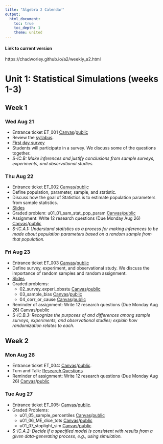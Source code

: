 ```yaml
---
title: "Algebra 2 Calendar"
output:
  html_document:
    toc: true
    toc_depth: 1
    theme: united
---
```


#### Link to current version

https://chadworley.github.io/a2/weekly_a2.html

# Unit 1: Statistical Simulations (weeks 1-3)

## Week 1 {.tabset}

### Wed Aug 21

* Entrance ticket ET_001 [Canvas](https://bart.instructure.com/courses/1314/quizzes/2254)/[public](https://chadworley.github.io/a2/ET/ET_001.html)
* Review the [syllabus](https://chadworley.github.io/a2/syllabus_a2.html).
* [First day survey](https://forms.gle/UiZrKtkPGFZ7Po8F9)
* Students will participate in a survey. We discuss some of the questions together.
* *S-IC.B: Make inferences and justify conclusions from sample surveys, experiments, and observational studies.*

### Thu Aug 22

* Entrance ticket ET_002 [Canvas](https://bart.instructure.com/courses/1314/quizzes/2255)/[public](https://chadworley.github.io/a2/ET/ET_002.html)
* Define population, parameter, sample, and statistic.
* Discuss how the goal of Statistics is to estimate population parameters from sample statistics.
* [Slides](https://chadworley.github.io/a2/u01/p01_sam_stat_pop_prop.html)
* Graded problem: u01_01_sam_stat_pop_param [Canvas](https://bart.instructure.com/courses/1314/quizzes/2212)/[public](https://chadworley.github.io/a2/u01/outhtml/01_sam_stat_pop_param.html)
* Assignment: Write 12 research questions (Due Monday Aug 26) [Canvas](https://bart.instructure.com/courses/1314/assignments/21622)/[public](https://chadworley.github.io/a2/u01/asn_research_questions.html)
* *S-IC.A.1: Understand statistics as a process for making inferences to be made about population parameters based on a random sample from that population.*

### Fri Aug 23

* Entrance ticket ET_003 [Canvas](https://bart.instructure.com/courses/1314/quizzes/2256)/[public](https://chadworley.github.io/a2/ET/ET_003.html)
* Define survey, experiment, and observational study. We discuss the importance of random samples and random assignment.
* [Slides](https://chadworley.github.io/a2/u01/p02_survey_experi_obsstu.html)
* Graded problems:
  * 02_survey_experi_obsstu [Canvas](https://bart.instructure.com/courses/1314/quizzes/2213)/[public](https://chadworley.github.io/a2/u01/outhtml/02_survey_experi_obsstu.html)
  * 03_sample_bias [Canvas](https://bart.instructure.com/courses/1314/quizzes/2214)/[public](https://chadworley.github.io/a2/u01/outhtml/03_sample_bias.html)
  * 04_corr_or_cause [Canvas](https://bart.instructure.com/courses/1314/quizzes/2229)/[public](https://chadworley.github.io/a2/u01/outhtml/04_corr_or_cause.html)
* Reminder of assignment: Write 12 research questions (Due Monday Aug 26) [Canvas](https://bart.instructure.com/courses/1314/assignments/21622)/[public](https://chadworley.github.io/a2/u01/asn_research_questions.html)
* *S-IC.B.3: Recognize the purposes of and differences among sample surveys, experiments, and observational studies; explain how randomization relates to each.*

## Week 2 {.tabset}

### Mon Aug 26

* Entrance ticket ET_004: [Canvas](https://bart.instructure.com/courses/1314/quizzes/2257)/[public](https://chadworley.github.io/a2/ET/ET_004.html).
* Turn and Talk: [Research Questions](https://chadworley.github.io/a2/u01/Turn_Talk_Research_Questions.html)
* Reminder of assignment: Write 12 research questions (Due Monday Aug 26) [Canvas](https://bart.instructure.com/courses/1314/assignments/21622)/[public](https://chadworley.github.io/a2/u01/asn_research_questions.html)


### Tue Aug 27

* Entrance ticket ET_005: [Canvas](https://bart.instructure.com/courses/1314/quizzes/2258)/[public](https://chadworley.github.io/a2/ET/ET_005.html).
* Graded Problems:
  * u01_05_sample_percentiles [Canvas](https://bart.instructure.com/courses/1314/quizzes/2284)/[public](https://chadworley.github.io/a2/u01/outhtml/05_sample_percentiles.html)
  * u01_06_ME_dice_tots [Canvas](https://bart.instructure.com/courses/1314/quizzes/2285)/[public](https://chadworley.github.io/a2/u01/outhtml/06_ME_dice_tots.html)
  * u01_07_stoplight_sim [Canvas](https://bart.instructure.com/courses/1314/quizzes/2286)/[public](https://chadworley.github.io/a2/u01/outhtml/07_stoplight_sim.html)
* *S-IC.A.2: Decide if a specified model is consistent with results from a given data-generating process, e.g., using simulation.*


<!-- * Entrance ticket ET_005 [Canvas](https://bart.instructure.com/courses/1314/quizzes/2258)/[public](https://chadworley.github.io/a2/ET/ET_005.html). -->
<!-- * Learn to read and make histograms. -->
<!-- * Graded Problems: -->
<!--   * 07_read_histogram  -->
<!--   * 08_make_hist_see_shape  -->
<!-- * *S-ID.A: Summarize, represent, and interpret data on a single count or measurement variable. Use calculators, spreadsheets, and other technology as appropriate.* -->

<!-- ### Wed Aug 28 -->

<!-- * Entrance ticket: -->
<!--     * On Canvas, complete [ET_006](https://chadworley.github.io/a2/ET/ET_006.html). -->
<!-- * Learn to simulate dice in spreadsheet. -->
<!-- * Learn about [MARGIN OF ERROR](https://en.wikipedia.org/wiki/Margin_of_error). -->
<!-- * Learn to compare model to observation to make conclusion. -->
<!-- * [Slides](https://chadworley.github.io/a2/u01/p09_dice_sim.html) -->
<!-- * [Practice: Q9](https://chadworley.github.io/a2/u01/u01_shared1.html#Q9v1) -->
<!-- * Canvas: -->
<!--   * 09_ME_dice_tots -->
<!--  -->

<!-- ### Thu Aug 29 -->

<!-- * Entrance ticket: -->
<!--     * On Canvas, complete [ET_007](https://chadworley.github.io/a2/ET/ET_007.html). -->
<!-- * Class activity: [roll 100d6 with 1000 repetitions](https://chadworley.github.io/a2/u01/p09b_model_vs_reality.html). -->
<!--   * Open a new [google doc](https://docs.new) to make a report. -->
<!--     * Describe the activity. -->
<!--     * Link the spreadsheet. -->
<!--     * Save the histogram. Make sure it has good labels. -->
<!--     * Describe the interval of typical averages: the meaning and your values. -->
<!--     * Describe the margin of error: the meaning and your value. -->
<!--   * As a class, roll 100 (real) dice. Record the rolls in a shared google sheet. -->
<!--     * Save the real rolls to your report. -->
<!--     * Find the average. -->
<!--     * Make conclusions: discuss. -->
<!-- * *S-IC.A.2: Decide if a specified model is consistent with results from a given data-generating process, e.g., using simulation.* -->

<!-- ### Fri Aug 30 -->

<!-- * Entrance ticket: -->
<!--     * On Canvas, complete [ET_008](https://chadworley.github.io/a2/ET/ET_008.html). -->
<!-- * Learn to simulate a [Bernoulli Random Variable](https://en.wikipedia.org/wiki/Bernoulli_distribution) in spreadsheet. -->
<!-- * Learn about [MARGIN OF ERROR](https://en.wikipedia.org/wiki/Margin_of_error) of proportion. -->
<!-- * Learn to compare model to observation to make conclusion. -->
<!-- * [Practice: Q10](https://chadworley.github.io/a2/u01/u01_shared1.html#Q10v1) -->
<!-- * Canvas: -->
<!--   * 10_prop_test_sim.Rmd -->
<!-- * *S-IC.A.2: Decide if a specified model is consistent with results from a given data-generating process, e.g., using simulation.* -->

<!-- ## Week 3 {.tabset} -->

<!-- ### Mon Sep 02 -->

<!-- * NO SCHOOL! Labor day! -->

<!-- ### Tue Sep 03 -->

<!-- * Entrance ticket: -->
<!--     * On Canvas, complete [ET_009](https://chadworley.github.io/a2/ET/ET_009.html). -->
<!-- * Learn to [resample](https://en.wikipedia.org/wiki/Resampling_(statistics)) ([bootstrap](https://en.wikipedia.org/wiki/Bootstrapping_(statistics)) method) to get confidence interval and margin of error. -->
<!-- * [Practice: Q11](https://chadworley.github.io/a2/u01/u01_shared1.html#Q11v1) -->
<!-- * Canvas: -->
<!--   * 11_resample_mean_ME -->
<!-- * *S-IC.B.4: Use data from a sample survey to estimate a population mean or proportion; develop a margin of error through the use of simulation models for random sampling.* -->

<!-- ### Wed Sep 04 -->

<!-- * Entrance ticket: -->
<!--     * On Canvas, complete [ET_010](https://chadworley.github.io/a2/ET/ET_010.html). -->
<!-- * Compare two sample means using a [permutation test](https://en.wikipedia.org/wiki/Permutation_test). -->
<!-- * [Practice: Q12](https://chadworley.github.io/a2/u01/u01_shared1.html#Q11v1) -->
<!-- * Canvas: -->
<!--   * 12_reshuffle_two_mean -->
<!-- * *S-ID.B.5 Use data from a randomized experiment to compare two treatments; use simulations to decide if differences between parameters are significant.* -->

<!-- ### Thu Sep 05 -->

<!-- * Entrance ticket: -->
<!--     * On Canvas, complete [ET_011](https://chadworley.github.io/a2/ET/ET_011.html). -->
<!-- * Begin [Mastery](https://chadworley.github.io/a2/u01/u01_shared1.html)! -->

<!-- ### Fri Sep 06 -->

<!-- * Entrance ticket: -->
<!--     * On Canvas, complete [ET_012](https://chadworley.github.io/a2/ET/ET_012.html). -->
<!-- * Finish [Mastery](https://chadworley.github.io/a2/u01/u01_shared1.html)! -->

<!-- # Unit 2: Classical Statistics (weeks 4-6) -->

<!-- ## Week 4 {.tabset} -->

<!-- ### Mon Sep 09 -->

<!-- * Entrance ticket: -->
<!--     * On Canvas, complete [ET_013](https://chadworley.github.io/a2/ET/ET_013.html). -->

<!-- ### Tue Sep 10 -->

<!-- * Entrance ticket: -->
<!--     * On Canvas, complete [ET_014](https://chadworley.github.io/a2/ET/ET_014.html). -->

<!-- ### Wed Sep 11 -->

<!-- * Entrance ticket: -->
<!--     * On Canvas, complete [ET_015](https://chadworley.github.io/a2/ET/ET_015.html). -->

<!-- ### Thu Sep 12 -->

<!-- * Entrance ticket: -->
<!--     * On Canvas, complete [ET_016](https://chadworley.github.io/a2/ET/ET_016.html). -->

<!-- ### Fri Sep 13 -->

<!-- * Entrance ticket: -->
<!--     * On Canvas, complete [ET_017](https://chadworley.github.io/a2/ET/ET_017.html). -->

<!-- ## Week 5 {.tabset} -->

<!-- ### Mon Sep 16 -->

<!-- * PSAT (I think) -->

<!-- ### Tue Sep 17 -->


<!-- ### Wed Sep 18 -->


<!-- ### Thu Sep 19 -->


<!-- ### Fri Sep 20 -->


